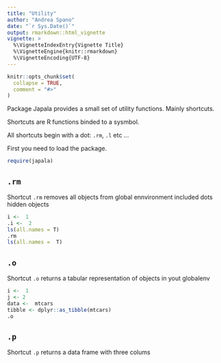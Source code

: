 ```yaml
---
title: "Utility"
author: "Andrea Spano"
date: "`r Sys.Date()`"
output: rmarkdown::html_vignette
vignette: >
  %\VignetteIndexEntry{Vignette Title}
  %\VignetteEngine{knitr::rmarkdown}
  %\VignetteEncoding{UTF-8}
---
```


```r
knitr::opts_chunk$set(
  collapse = TRUE,
  comment = "#>"
)
```

Package Japala provides a small set of utility functions. Mainly shortcuts.

Shortcuts are R functions binded to a sysmbol.

All shortcuts begin with a dot: `.rm`, `.l` etc ... 

First you need to load the package.

```r
require(japala)
```



## `.rm`

Shortcut `.rm` removes all objects from global ennvironment included dots hidden objects

```r
i <-  1
.i <-  2
ls(all.names = T)
.rm
ls(all.names =  T)
```

## `.o`

Shortcut `.o` returns a tabular representation of objects in yout globalenv


```r
i <-  1
j <- 2
data <-  mtcars
tibble <- dplyr::as_tibble(mtcars)
.o
```

## `.p`

Shortcut `.p` returns a data frame with three colums


